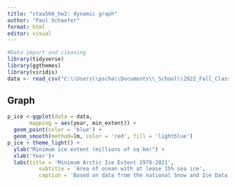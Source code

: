 ```yaml
---
title: "staa566_hw2: dynamic graph"
author: "Paul Schaefer"
format: html
editor: visual
---
```


```r
#Data import and cleaning
library(tidyverse)
library(ggthemes)
library(viridis)
data <- read_csv("C:\\Users\\pscha\\Documents\\_School\\2022_Fall_Classes\\STAA_566_DataViz\\ice.csv")
```

## Graph

```r
p_ice <-ggplot(data = data,
       mapping = aes(year, min_extent)) +
  geom_point(color = 'blue') +
  geom_smooth(method=lm, color = 'red', fill = 'lightblue')
p_ice + theme_light() + 
  ylab("Minimum ice extent (millions of sq km)") + 
  xlab('Year')+
  labs(title = 'Minimum Arctic Ice Extent 1978-2021',
          subtitle = 'Area of ocean with at lease 15% sea ice',
          caption = 'Based on data from the national Snow and Ice Data Center. Data downloaded on 16 September 2022')
```
